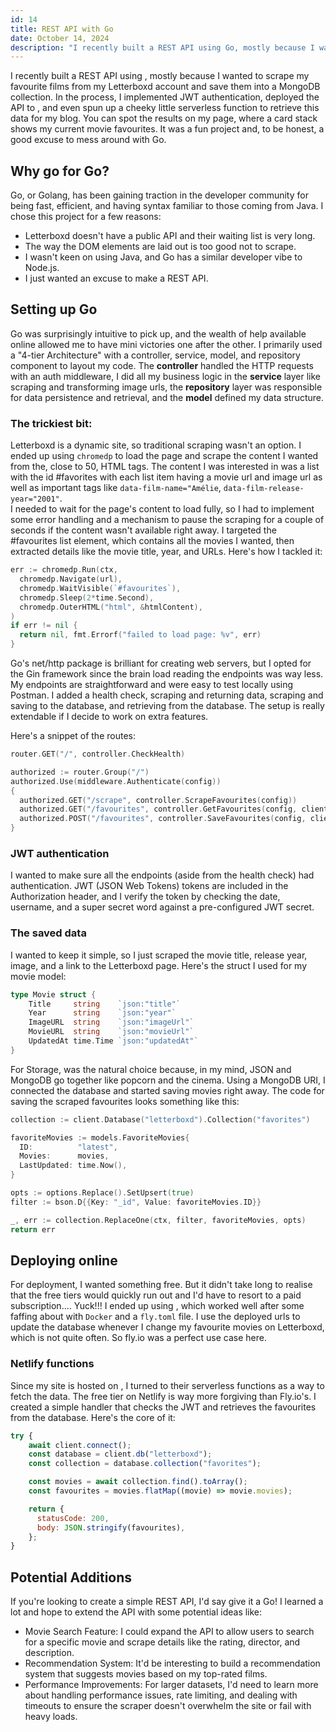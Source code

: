 ---
id: 14
title: REST API with Go
date: October 14, 2024
description: "I recently built a REST API using Go, mostly because I wanted to scrape my favourite films from my Letterboxd account and save them for use on my site."
---

<ImgPositioner>
  <Picture src="https://go.dev/images/gophers/ladder.svg" alt="gopher icon" />
</ImgPositioner>

I recently built a REST API using <Anchor link="https://go.dev/" text="Go" variant="link" />, mostly because I wanted to scrape my favourite films from my Letterboxd account and save them into a MongoDB collection. In the process, I implemented JWT authentication, deployed the API to <Anchor link="https://fly.io/" variant="link" />, and even spun up a cheeky little serverless function to retrieve this data for my blog. You can spot the results on my <Anchor link="/about" text="About" variant="link" /> page, where a card stack shows my current movie favourites. It was a fun project and, to be honest, a good excuse to mess around with Go.

## Why go for Go?

Go, or Golang, has been gaining traction in the developer community for being fast, efficient, and having syntax familiar to those coming from Java. I chose this project for a few reasons:

- Letterboxd doesn't have a public API and their waiting list is very long.
- The way the DOM elements are laid out is too good not to scrape.
- I wasn't keen on using Java, and Go has a similar developer vibe to Node.js.
- I just wanted an excuse to make a REST API.

## Setting up Go

Go was surprisingly intuitive to pick up, and the wealth of help available online allowed me to have mini victories one after the other. I primarily used a "4-tier Architecture" with a controller, service, model, and repository component to layout my code. The **controller** handled the HTTP requests with an auth middleware, I did all my business logic in the **service** layer like scraping and transforming image urls, the **repository** layer was responsible for data persistence and retrieval, and the **model** defined my data structure.

### The trickiest bit:

Letterboxd is a dynamic site, so traditional scraping wasn't an option. I ended up using `chromedp` to load the page and scrape the content I wanted from the, close to 50, HTML tags. The content I was interested in was a list with the id #favorites with each list item having a movie url and image url as well as important tags like `data-film-name="Amélie`, `data-film-release-year="2001"`.  
I needed to wait for the page's content to load fully, so I had to implement some error handling and a mechanism to pause the scraping for a couple of seconds if the content wasn't available right away. I targeted the #favourites list element, which contains all the movies I wanted, then extracted details like the movie title, year, and URLs. Here's how I tackled it:

```go
err := chromedp.Run(ctx,
  chromedp.Navigate(url),
  chromedp.WaitVisible(`#favourites`),
  chromedp.Sleep(2*time.Second),
  chromedp.OuterHTML("html", &htmlContent),
)
if err != nil {
  return nil, fmt.Errorf("failed to load page: %v", err)
}
```

Go's net/http package is brilliant for creating web servers, but I opted for the Gin framework since the brain load reading the endpoints was way less. My endpoints are straightforward and were easy to test locally using Postman. I added a health check, scraping and returning data, scraping and saving to the database, and retrieving from the database. The setup is really extendable if I decide to work on extra features.

Here's a snippet of the routes:

```go
router.GET("/", controller.CheckHealth)

authorized := router.Group("/")
authorized.Use(middleware.Authenticate(config))
{
  authorized.GET("/scrape", controller.ScrapeFavourites(config))
  authorized.GET("/favourites", controller.GetFavourites(config, client))
  authorized.POST("/favourites", controller.SaveFavourites(config, client))
}
```

### JWT authentication

I wanted to make sure all the endpoints (aside from the health check) had authentication. JWT (JSON Web Tokens) tokens are included in the Authorization header, and I verify the token by checking the date, username, and a super secret word against a pre-configured JWT secret.

### The saved data

I wanted to keep it simple, so I just scraped the movie title, release year, image, and a link to the Letterboxd page. Here's the struct I used for my movie model:

```go
type Movie struct {
    Title     string    `json:"title"`
    Year      string    `json:"year"`
    ImageURL  string    `json:"imageUrl"`
    MovieURL  string    `json:"movieUrl"`
    UpdatedAt time.Time `json:"updatedAt"`
}
```

For Storage, <Anchor link="https://www.mongodb.com/" text="MongoDB" variant="link" /> was the natural choice
because, in my mind, JSON and MongoDB go together like popcorn and the cinema. Using a
MongoDB URI, I connected the database and started saving movies right away. The
code for saving the scraped favourites looks something like this:

```go
collection := client.Database("letterboxd").Collection("favorites")

favoriteMovies := models.FavoriteMovies{
  ID:          "latest",
  Movies:      movies,
  LastUpdated: time.Now(),
}

opts := options.Replace().SetUpsert(true)
filter := bson.D{{Key: "_id", Value: favoriteMovies.ID}}

_, err := collection.ReplaceOne(ctx, filter, favoriteMovies, opts)
return err
```

## Deploying online

For deployment, I wanted something free. But it didn't take long to realise that the free tiers would quickly run out and I'd have to resort to a paid subscription.... Yuck!!! I ended up using <Anchor link="https://fly.io/" variant="link" />, which worked well after some faffing about with `Docker` and a `fly.toml` file. I use the deployed urls to update the database whenever I change my favourite movies on Letterboxd, which is not quite often. So fly.io was a perfect use case here.

### Netlify functions

Since my site is hosted on <Anchor link="https://www.netlify.com/" text="Netlify" variant="link" />, I turned to their serverless functions as a way to fetch the data. The free tier on Netlify is way more forgiving than Fly.io's. I created a simple handler that checks the JWT and retrieves the favourites from the database. Here's the core of it:

```js
try {
    await client.connect();
    const database = client.db("letterboxd");
    const collection = database.collection("favorites");

    const movies = await collection.find().toArray();
    const favourites = movies.flatMap((movie) => movie.movies);

    return {
      statusCode: 200,
      body: JSON.stringify(favourites),
    };
}
```

## Potential Additions

If you're looking to create a simple REST API, I'd say give it a Go! I learned a lot and hope to extend the API with some potential ideas like:

- Movie Search Feature: I could expand the API to allow users to search for a specific movie and scrape details like the rating, director, and description.
- Recommendation System: It'd be interesting to build a recommendation system that suggests movies based on my top-rated films.
- Performance Improvements: For larger datasets, I'd need to learn more about handling performance issues, rate limiting, and dealing with timeouts to ensure the scraper doesn't overwhelm the site or fail with heavy loads.
